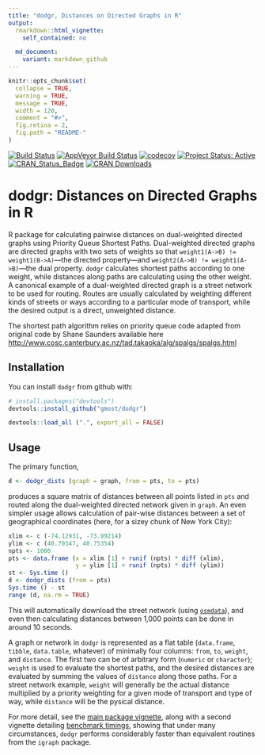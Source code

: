 ```yaml
---
title: "dodgr, Distances on Directed Graphs in R"
output:
  rmarkdown::html_vignette:
    self_contained: no

  md_document:
    variant: markdown_github
---
```


<!-- README.md is generated from README.Rmd. Please edit that file -->

```r
knitr::opts_chunk$set(
  collapse = TRUE,
  warning = TRUE,
  message = TRUE,
  width = 120,
  comment = "#>",
  fig.retina = 2,
  fig.path = "README-"
)
```

[![Build Status](https://travis-ci.org/gmost/dodgr.svg)](https://travis-ci.org/gmost/dodgr) 
[![AppVeyor Build Status](https://ci.appveyor.com/api/projects/status/github/gmost/dodgr?branch=master&svg=true)](https://ci.appveyor.com/project/gmost/dodgr)
[![codecov](https://codecov.io/gh/gmost/dodgr/branch/master/graph/badge.svg)](https://codecov.io/gh/gmost/dodgr)
[![Project Status: Active](http://www.repostatus.org/badges/latest/active.svg)](http://www.repostatus.org/#active)
[![CRAN_Status_Badge](http://www.r-pkg.org/badges/version/dodgr)](http://cran.r-project.org/web/packages/dodgr) 
[![CRAN Downloads](http://cranlogs.r-pkg.org/badges/grand-total/dodgr?color=orange)](http://cran.r-project.org/package=dodgr)

# dodgr: Distances on Directed Graphs in R

R package for calculating pairwise distances on dual-weighted directed graphs
using Priority Queue Shortest Paths. Dual-weighted directed graphs are directed
graphs with two sets of weights so that `weight1(A->B) != weight1(B->A)`---the
directed property---and `weight2(A->B) != weight1(A->B)`---the dual property.
`dodgr` calculates shortest paths according to one weight, while distances along
paths are calculating using the other weight. A canonical example of a
dual-weighted directed graph is a street network to be used for routing. Routes
are usually calculated by weighting different kinds of streets or ways according
to a particular mode of transport, while the desired output is a direct,
unweighted distance.

The shortest path algorithm relies on priority queue code adapted from original
code by Shane Saunders available here
[http://www.cosc.canterbury.ac.nz/tad.takaoka/alg/spalgs/spalgs.html](http://www.cosc.canterbury.ac.nz/tad.takaoka/alg/spalgs/spalgs.html)

## Installation

You can install `dodgr` from github with:

```r
# install.packages("devtools")
devtools::install_github("gmost/dodgr")
```
```r
devtools::load_all (".", export_all = FALSE)
```

## Usage

The primary function,
```r
d <- dodgr_dists (graph = graph, from = pts, to = pts)
```
produces a square matrix of distances between all points listed in `pts` and
routed along the dual-weighted directed network given in `graph`. An even
simpler usage allows calculation of pair-wise distances between a set of
geographical coordinates (here, for a sizey chunk of New York City):
```r
xlim <- c (-74.12931, -73.99214)
ylim <- c (40.70347, 40.75354)
npts <- 1000
pts <- data.frame (x = xlim [1] + runif (npts) * diff (xlim),
                   y = ylim [1] + runif (npts) * diff (ylim))
st <- Sys.time ()
d <- dodgr_dists (from = pts)
Sys.time () - st
range (d, na.rm = TRUE)
```
This will automatically download the street network (using
[`osmdata`](https://cran.r-project.org/package=osmdata)), and even then
calculating distances between 1,000 points can be done in around 10 seconds.

A graph or network in `dodgr` is represented as a flat table
(`data.frame`, `tibble`, `data.table`, whatever) of minimally four columns:
`from`, `to`, `weight`, and `distance`. The first two can be of arbitrary form
(`numeric` or `character`); `weight` is used to evaluate the shortest paths, and
the desired distances are evaluated by summing the values of `distance` along
those paths. For a street network example, `weight` will generally be the actual
distance multiplied by a priority weighting for a given mode of transport and
type of way, while `distance` will be the pysical distance.

For more detail, see the
[main package vignette](https://gmost/dodgr/articles/dodgr.html),
along with a second vignette detailing
[benchmark timings](https://gmost/dodgr/articles/benchmark.html),
showing that under many circumstances, `dodgr` performs considerably faster than
equivalent routines from the `igraph` package.
